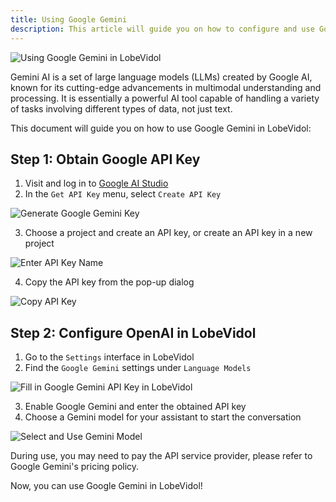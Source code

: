 ```yaml
---
title: Using Google Gemini
description: This article will guide you on how to configure and use Google Gemini in LobeVidol, a powerful language model created by Google AI.
---
```


<img
src="https://oss.vidol.chat/docs/2024/12/37d4965ffdde51d110d2adec3ba69af3.png"
alt="Using Google Gemini in LobeVidol"
/>

Gemini AI is a set of large language models (LLMs) created by Google AI, known for its cutting-edge advancements in multimodal understanding and processing. It is essentially a powerful AI tool capable of handling a variety of tasks involving different types of data, not just text.

This document will guide you on how to use Google Gemini in LobeVidol:

## Step 1: Obtain Google API Key

1. Visit and log in to [Google AI Studio](https://aistudio.google.com/)
2. In the `Get API Key` menu, select `Create API Key`

<img
src="https://oss.vidol.chat/assets/9409068a65c0bf31c22927195c6705d0.webp"
alt="Generate Google Gemini Key"
/>

3. Choose a project and create an API key, or create an API key in a new project

<img
src="https://oss.vidol.chat/assets/6f335755e69b857938b5e14775cd6eff.webp"
alt="Enter API Key Name"
/>

4. Copy the API key from the pop-up dialog

<img
src="https://oss.vidol.chat/assets/91529c43450e2039f36d1f276e696a9b.webp"
alt="Copy API Key"
/>

## Step 2: Configure OpenAI in LobeVidol

1. Go to the `Settings` interface in LobeVidol
2. Find the `Google Gemini` settings under `Language Models`

<img
src="https://oss.vidol.chat/assets/246cfb57701c6227c84fd77c5a71311b.webp"
alt="Fill in Google Gemini API Key in LobeVidol"
/>

3. Enable Google Gemini and enter the obtained API key
4. Choose a Gemini model for your assistant to start the conversation

<img
src="https://oss.vidol.chat/assets/e1e578ecfc5cde9c4191f0241bad4fd3.webp"
alt="Select and Use Gemini Model"
/>

<Warning>During use, you may need to pay the API service provider, please refer to Google Gemini's pricing policy.</Warning>

Now, you can use Google Gemini in LobeVidol!

